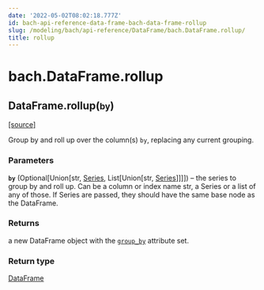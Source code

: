 ```yaml
---
date: '2022-05-02T08:02:18.777Z'
id: bach-api-reference-data-frame-bach-data-frame-rollup
slug: /modeling/bach/api-reference/DataFrame/bach.DataFrame.rollup/
title: rollup
---
```


# bach.DataFrame.rollup

<div class="method">

<h2 class="signature-class"><span class="additional-name">DataFrame.</span><span class="name">rollup(</span><small class="parameter-list"><span class="parameter" id="by">by</span></small>)</h2>


&#8203;<span class="view-source">[[source]](https://github.com/objectiv/objectiv-analytics/blob/main/bach/bach/dataframe.py)</span>

<div class="content">

Group by and roll up over the column(s) `by`, replacing any current grouping.


### Parameters

**`by`** (Optional[Union[str, [Series](/docs/modeling/bach/api-reference/Series/bach.Series/#bach.Series), List[Union[str, [Series](/docs/modeling/bach/api-reference/Series/bach.Series/#bach.Series)]]]]) – the series to group by and roll up. Can be a column or index name str, a Series or a list
of any of those. If Series are passed, they should have the same base node as the DataFrame.



### Returns

a new DataFrame object with the [`group_by`](/docs/modeling/bach/api-reference/DataFrame/bach.DataFrame.group-by/#bach.DataFrame.group-by) attribute set.



### Return type

[DataFrame](/docs/modeling/bach/api-reference/DataFrame/bach.DataFrame/#bach.DataFrame)



</div>

</div>
